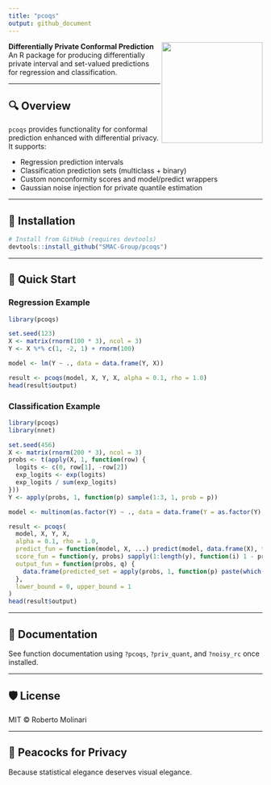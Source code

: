 ```yaml
---
title: "pcoqs"
output: github_document
---
```


<img src="man/figures/peacocks.png" align="right" height="200" />

**Differentially Private Conformal Prediction**  
An R package for producing differentially private interval and set-valued predictions for regression and classification.

---

## 🔍 Overview

`pcoqs` provides functionality for conformal prediction enhanced with differential privacy. It supports:

- Regression prediction intervals  
- Classification prediction sets (multiclass + binary)  
- Custom nonconformity scores and model/predict wrappers  
- Gaussian noise injection for private quantile estimation

---

## 🧪 Installation

```r
# Install from GitHub (requires devtools)
devtools::install_github("SMAC-Group/pcoqs")
```

---

## 🚀 Quick Start

### Regression Example

```r
library(pcoqs)

set.seed(123)
X <- matrix(rnorm(100 * 3), ncol = 3)
Y <- X %*% c(1, -2, 1) + rnorm(100)

model <- lm(Y ~ ., data = data.frame(Y, X))

result <- pcoqs(model, X, Y, X, alpha = 0.1, rho = 1.0)
head(result$output)
```

### Classification Example

```r
library(pcoqs)
library(nnet)

set.seed(456)
X <- matrix(rnorm(200 * 3), ncol = 3)
probs <- t(apply(X, 1, function(row) {
  logits <- c(0, row[1], -row[2])
  exp_logits <- exp(logits)
  exp_logits / sum(exp_logits)
}))
Y <- apply(probs, 1, function(p) sample(1:3, 1, prob = p))

model <- multinom(as.factor(Y) ~ ., data = data.frame(Y = as.factor(Y), X), trace = FALSE)

result <- pcoqs(
  model, X, Y, X,
  alpha = 0.1, rho = 1.0,
  predict_fun = function(model, X, ...) predict(model, data.frame(X), type = "probs"),
  score_fun = function(y, probs) sapply(1:length(y), function(i) 1 - probs[i, y[i]]),
  output_fun = function(probs, q) {
    data.frame(predicted_set = apply(probs, 1, function(p) paste(which(p >= 1 - q), collapse = ",")))
  },
  lower_bound = 0, upper_bound = 1
)
head(result$output)
```

---

## 📘 Documentation

See function documentation using `?pcoqs`, `?priv_quant`, and `?noisy_rc` once installed.

---

## 🛡️ License

MIT © Roberto Molinari

---

## 🦚 Peacocks for Privacy

Because statistical elegance deserves visual elegance.
